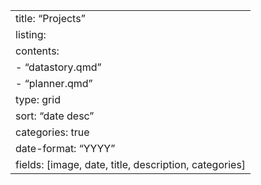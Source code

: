 ---
title: "Projects"
listing:
  contents: 
    - "datastory.qmd"
    - "planner.qmd"
  type: grid
  sort: "date desc"
  categories: true
  date-format: "YYYY"
  fields: [image, date, title, description, categories]
---